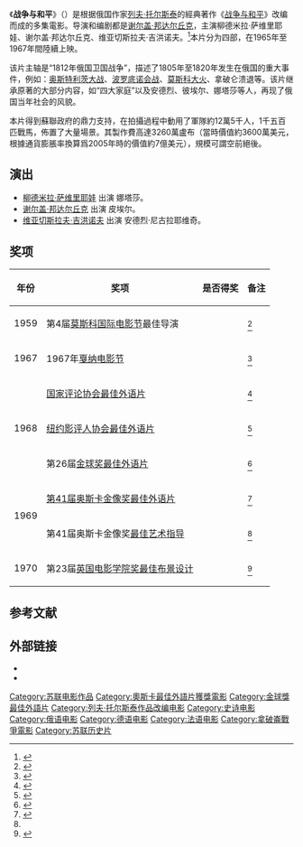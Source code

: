{{电影信息框
| 片名 = 战争与和平
| 电影原名 = {{lang|ru|Война и мир}}
| 图像 = {{Show if file exists|comment=檔案不存在（本模板會在檔案恢復時自動顯示檔案，並由機器人自動清理模板，無需撤銷機器人的編輯）|file=Война и мир 1965.jpg|text=Война и мир 1965.jpg}}
| 图像说明 = 海报
| 导演 = [[谢尔盖·邦达尔丘克|谢尔盖·邦达尔丘克]]
| 监制 = 
| 制片 = 维克托·齐斯吉拉泽<br>尼古拉·伊万诺夫<br>G·梅罗维奇<br>V·克里沃诺先科
| 编剧 = 谢尔盖·邦达尔丘克<br>瓦西里·索洛维约夫
| 剧本 = 
| 原著 = [[列夫·托尔斯泰|列夫·托尔斯泰]]《[[战争与和平|战争与和平]]》
| 主演 = 柳德米拉·萨韦利耶娃<br>谢尔盖·邦达尔丘克<br>[[维亚切斯拉夫·吉洪诺夫|维亚切斯拉夫·吉洪诺夫]]
| 主题曲 = 
| 片头曲 = 
| 片尾曲 = 
| 配乐 = 维亚切斯拉夫·奥夫钦尼科夫
| 摄影 = 阿纳托利·彼得里茨基<br>{{link-ru|陈幼兰|Чен, Иоланда Евгеньевна (кинооператор)}}<br>亚历山大·瑟利科夫
| 剪辑 = 塔季扬娜·利哈切娃
| 制片商 = [[莫斯科电影制片厂|莫斯科电影制片厂]]
| 发行商 = [[上海电影译制厂|上海电影译制厂]]（中国大陆）
| 上映日期 = 第一集到第四集：<br>{{Film date|1966|3|14|苏联|1966|7|20|苏联|1967|7|21|苏联|1967|11|4|苏联}}
| 片长 = 第一集到第四集：<br>147分钟、100分钟、84分钟、100分钟
| 产地 = [[苏联|苏联]]
| 语言 = [[俄语|俄语]]、[[法语|法语]]、[[德语|德语]]
| 预算 = 8,500,000
| 票房 = 58,000,000
| 前集 = 
| 续集 = 
}}
《'''战争与和平'''》（{{lang-ru|Война и мир|translit=Voyna i mir}}）是根据俄国作家[[列夫·托尔斯泰|列夫·托尔斯泰]]的經典著作《[[战争与和平|战争与和平]]》改编而成的多集電影。导演和编剧都是[[谢尔盖·邦达尔丘克|谢尔盖·邦达尔丘克]]，主演柳德米拉·萨维里耶娃、谢尔盖·邦达尔丘克、维亚切斯拉夫·吉洪诺夫。<ref>{{cite web |url=http://ent.sina.com.cn/m/2008-03-21/18121956896.shtml |title=银色经典《战争与和平》(苏联)(3月24日14:50) |date=2008-03-21 |accessdate=2014-03-07 |work=新浪 |archive-date=2020-04-30 |archive-url=https://web.archive.org/web/20200430221605/http://ent.sina.com.cn/m/2008-03-21/18121956896.shtml |dead-url=no }}</ref>本片分为四部，在1965年至1967年間陸續上映。

该片主轴是“1812年俄国卫国战争”，描述了1805年至1820年发生在俄国的重大事件，例如：[[奧斯特利茨戰役|奥斯特利茨大战]]、[[博罗金诺战役|波罗底诺会战]]、[[莫斯科大火_(1812年)|莫斯科大火]]、拿破仑溃退等。该片继承原著的大部分内容，如“四大家庭”以及安德烈、彼埃尔、娜塔莎等人，再现了俄国当年社会的风貌。

本片得到蘇聯政府的鼎力支持，在拍攝過程中動用了軍隊約12萬5千人，1千五百匹戰馬，佈置了大量場景。其製作費高達3260萬盧布（當時價值約3600萬美元，根據通貨膨脹率換算爲2005年時的價值約7億美元），規模可謂空前絕後。

== 演出 ==
* [[柳德米拉·萨维里耶娃|柳德米拉·萨维里耶娃]] 出演 娜塔莎。
* [[谢尔盖·邦达尔丘克|谢尔盖·邦达尔丘克]] 出演 皮埃尔。
* [[维亚切斯拉夫·吉洪诺夫|维亚切斯拉夫·吉洪诺夫]] 出演 安德烈·尼古拉耶维奇。

== 奖项 ==
{| class="wikitable"
|-
! 年份  !! 奖项  !! 是否得奖 !! 备注
|-
| 1959 ||  第4届[[莫斯科国际电影节|莫斯科国际电影节]]最佳导演 || {{Won}} || <ref>{{cite web|url=http://akter.kulichki.com/se/10_1983|trans_title=''Sovetskii Ekran'' Competition Winners|title=Победители конкурса журнала "Советский экран"|language=ru|author=|date=October 1983|publisher=akter.kulichki.com|accessdate=1 March 2011|archive-date=2012-10-17|archive-url=https://www.webcitation.org/6BTAg2wBg?url=http://akter.kulichki.com/se/10_1983|dead-url=no}}</ref> 
|-
| 1967 || 1967年[[戛纳电影节|戛纳电影节]] || {{nom}} || <ref>{{cite web|url=http://www.festival-cannes.com/en/archives/1967/outOfCompetition.html|title=1967 Cannes Festival Out Of Competition|accessdate=2012-09-11|work=festival-cannes.com|language=en|archive-date=2012-10-25|archive-url=https://web.archive.org/web/20121025032025/http://www.festival-cannes.com/en/archives/1967/outOfCompetition.html|dead-url=no}}</ref>
|-
|rowspan="3" | 1968 || [[國家評論協會|国家评论协会最佳外语片]] || {{Won}} ||<ref>{{cite web |url=http://www.nbrmp.org/awards/awards.cfm?award=Best+Foreign+Language+Film |title=NBRMP Awards for Best Foreign Language Film |accessdate=2012-09-11 |work=nbrmp.org |language=en |deadurl=yes |archiveurl=https://web.archive.org/web/20121010223826/http://www.nbrmp.org/awards/awards.cfm?award=Best%20Foreign%20Language%20Film |archivedate=2012-10-10 }}</ref>
|- 
| [[紐約影評人協會|纽约影评人协会最佳外语片]] ||{{Won}} || <ref>{{cite web|url=http://www.nyfcc.com/awards/?awardyear=1968|title=New York Film Critics Circle Awards 1968|language=en|accessdate=2012-09-11|work=nyfcc.com|archive-date=2021-02-10|archive-url=https://web.archive.org/web/20210210092515/https://www.nyfcc.com/awards/?awardyear=1968|dead-url=no}}</ref>
|-
| 第26届[[金球奖|金球奖]][[金球獎最佳外語片|最佳外语片]]  || {{Won}}||<ref>{{cite web |url=http://www.goldenglobes.org/browse/year/1968 |title=The 26th Annual Golden Globe Awards |language=en |accessdate=2012-09-11 |work=goldenglobes.org |deadurl=yes |archiveurl=https://web.archive.org/web/20101124174348/http://www.goldenglobes.org/browse/year/1968 |archivedate=2010-11-24 }}</ref>
|-
|rowspan="2" | 1969 || [[第41届奥斯卡金像奖|第41届奥斯卡金像奖]][[奥斯卡最佳外语片奖|最佳外语片]]    ||   {{Won}}    ||  <ref name="Oscars1969">{{cite web |url=http://www.oscars.org/awards/academyawards/legacy/ceremony/41st-winners.html |title=The 41st Academy Awards (1969) Nominees and Winners |language=en |accessdate=2011-11-15 |work=oscars.org |deadurl=yes |archiveurl=https://web.archive.org/web/20140911102500/http://www.oscars.org/awards/academyawards/legacy/ceremony/41st-winners.html |archivedate=2014-09-11 }}</ref>
|-
| 第41届奥斯卡金像奖[[奥斯卡最佳艺术指导奖|最佳艺术指导]] || {{nom}} || <ref name="Oscars1969"/>
|-
| 1970 || 第23届[[英国电影学院奖|英国电影学院奖最佳布景设计]] || {{nom}}  || <ref>{{cite web|url=http://www.bafta.org/awards-database.html?award=false&category=Film&pageNo=2&year=1969 |title=23rd BAFTA Awards |accessdate=2012-09-11|work=bafta.org|language=en}}</ref>
|}

== 参考文献 ==
{{reflist}}

== 外部链接 ==
* {{douban}}
* {{IMDb title|0063794}}

{{金球奖最佳外语片}}
{{奥斯卡最佳外语片奖 (1961–1980)}}
{{國家評論協會獎最佳外語片}}
{{DEFAULTSORT:War And Peace}}
[[Category:苏联电影作品|Category:苏联电影作品]]
[[Category:奧斯卡最佳外語片獲獎電影|Category:奧斯卡最佳外語片獲獎電影]]
[[Category:金球獎最佳外語片|Category:金球獎最佳外語片]]
[[Category:列夫·托尔斯泰作品改编电影|Category:列夫·托尔斯泰作品改编电影]]
[[Category:史诗电影|Category:史诗电影]]
[[Category:俄语电影|Category:俄语电影]]
[[Category:德语电影|Category:德语电影]]
[[Category:法语电影|Category:法语电影]]
[[Category:拿破崙戰爭電影|Category:拿破崙戰爭電影]]
[[Category:苏联历史片|Category:苏联历史片]]